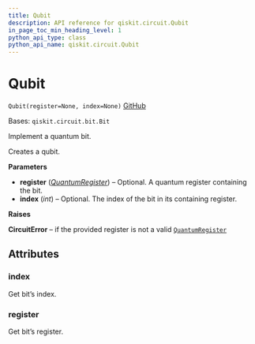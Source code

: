 ```yaml
---
title: Qubit
description: API reference for qiskit.circuit.Qubit
in_page_toc_min_heading_level: 1
python_api_type: class
python_api_name: qiskit.circuit.Qubit
---
```


# Qubit

<span id="qiskit.circuit.Qubit" />

`Qubit(register=None, index=None)` [GitHub](https://github.com/qiskit/qiskit/tree/stable/0.19/qiskit/circuit/quantumregister.py "view source code")

Bases: `qiskit.circuit.bit.Bit`

Implement a quantum bit.

Creates a qubit.

**Parameters**

*   **register** ([*QuantumRegister*](qiskit.circuit.QuantumRegister "qiskit.circuit.QuantumRegister")) – Optional. A quantum register containing the bit.
*   **index** (*int*) – Optional. The index of the bit in its containing register.

**Raises**

**CircuitError** – if the provided register is not a valid [`QuantumRegister`](qiskit.circuit.QuantumRegister "qiskit.circuit.QuantumRegister")

## Attributes

<span id="qiskit.circuit.Qubit.index" />

### index

Get bit’s index.

<span id="qiskit.circuit.Qubit.register" />

### register

Get bit’s register.

